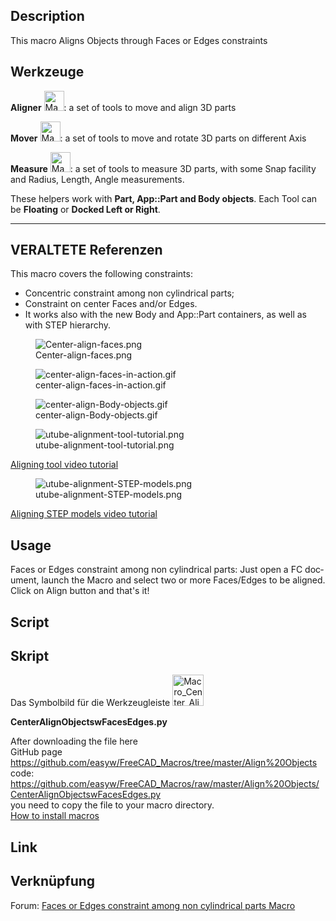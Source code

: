 <languages/>
{{VeryImportantMessage|Diese Werkzeuge befinden sich jetzt im [[Manipulator Workbench/de|Arbeitsbereich Manipulator]]. Diese Arbeitsbereich installieren, um die neuesten Aktualisierungen für diese Werkzeuge zu erhalten.}}

{{Macro/de
|Name=Center Faces of Parts
|Translate=Objekte mit Flächen oder Kanten zentrieren
|Icon=Macro_Center_Align_Objects_with_Faces_or_Edges.svg
|Description=Dieses Makro richtet Objekte anhand von Flächen- oder Kantenbeschränkungen aus. Diese Werkzeuge sind jetzt im [https://github.com/easyw/Manipulator Arbeitsbereich Manipulator] integriert. Diesen Arbeitsbereich für die neusten Aktualisierungen installieren.
|Author=easyw-fc
|Version=1.5.3
|Date=2017-10-01
|FCVersion=Alle
|Download=[https://wiki.freecad.org/images/e/ee/Macro_Center_Align_Objects_with_Faces_or_Edges.svg Werkzeugleisten-Symbol]<br/>[https://wiki.freecad.org/images/3/3d/Manipulator_Mover.svg Mover-Symbol]<br/>[https://wiki.freecad.org/images/1/10/Manipulator_Caliper.svg Caliper-Symbol]
}}

<div lang="en" dir="ltr" class="mw-content-ltr">
==Description==
</div>

<div lang="en" dir="ltr" class="mw-content-ltr">
This macro Aligns Objects through Faces or Edges constraints
</div>

{{Codeextralink|https://raw.githubusercontent.com/easyw/FreeCAD_Macros/master/Align%20Objects/CenterAlignObjectswFacesEdges.py}}

<span id="Tools"></span>
==Werkzeuge==

<div lang="en" dir="ltr" class="mw-content-ltr">
'''Aligner''' [[File:Macro_Center_Align_Objects_with_Faces_or_Edges.svg|32px]]: a set of tools to move and align 3D parts
</div>

<div lang="en" dir="ltr" class="mw-content-ltr">
'''Mover'''  [[File:Manipulator_Mover.svg|32px]]:  a set of tools to move and rotate 3D parts on different Axis
</div>

<div lang="en" dir="ltr" class="mw-content-ltr">
'''Measure''' [[File:Manipulator_Caliper.svg|32px]]: a set of tools to measure 3D parts, with some Snap facility and Radius, Length, Angle measurements.
</div> 

<div lang="en" dir="ltr" class="mw-content-ltr">
These helpers work with '''Part, App::Part and Body objects'''.
Each Tool can be '''Floating''' or '''Docked Left or Right'''.
</div>

----

<span id="OLD_References"></span>
== VERALTETE Referenzen ==

<div lang="en" dir="ltr" class="mw-content-ltr">
This macro covers the following constraints:
* Concentric constraint among non cylindrical parts;
* Constraint on center Faces and/or Edges.
* It works also with the new Body and App::Part containers, as well as with STEP hierarchy.
</div>

[[File:Center-align-faces.png ]]

[[File:center-align-faces-in-action.gif]]

[[File:center-align-Body-objects.gif]]

[[File:utube-alignment-tool-tutorial.png]]

<div lang="en" dir="ltr" class="mw-content-ltr">
[https://youtu.be/qzixT157jJU Aligning tool video tutorial]
</div>

[[File:utube-alignment-STEP-models.png]]

<div lang="en" dir="ltr" class="mw-content-ltr">
[https://youtu.be/aQcPqhlgHBU Aligning STEP models video tutorial]
</div>

<div lang="en" dir="ltr" class="mw-content-ltr">
==Usage==
</div>

<div lang="en" dir="ltr" class="mw-content-ltr">
Faces or Edges constraint among non cylindrical parts: Just open a FC document, launch the Macro and select two or more Faces/Edges to be aligned. Click on Align button and that's it!
</div> 

<div lang="en" dir="ltr" class="mw-content-ltr">
==Script==
</div>

<div class="mw-translate-fuzzy">
==Skript==
Das Symbolbild für die Werkzeugleiste  [[File:Macro_Center_Align_Objects_with_Faces_or_Edges.png|50px|link=https://wiki.freecad.org/File:Macro_Center_Align_Objects_with_Faces_or_Edges.svg]]
</div>

<div lang="en" dir="ltr" class="mw-content-ltr">
'''CenterAlignObjectswFacesEdges.py'''
</div>

<div lang="en" dir="ltr" class="mw-content-ltr">
After downloading the file here<br />
GitHub page
<br />
https://github.com/easyw/FreeCAD_Macros/tree/master/Align%20Objects
<br />
code:
<br />
https://github.com/easyw/FreeCAD_Macros/raw/master/Align%20Objects/CenterAlignObjectswFacesEdges.py
<br />
you need to copy the file to your macro directory.
<br />
[[How to install macros|How to install macros]]
</div>

<div lang="en" dir="ltr" class="mw-content-ltr">
==Link==
</div>

<div class="mw-translate-fuzzy">
==Verknüpfung==
Forum:  [https://forum.freecad.org/viewtopic.php?f=22&t=18655 Faces or Edges constraint among non cylindrical parts Macro]
</div>